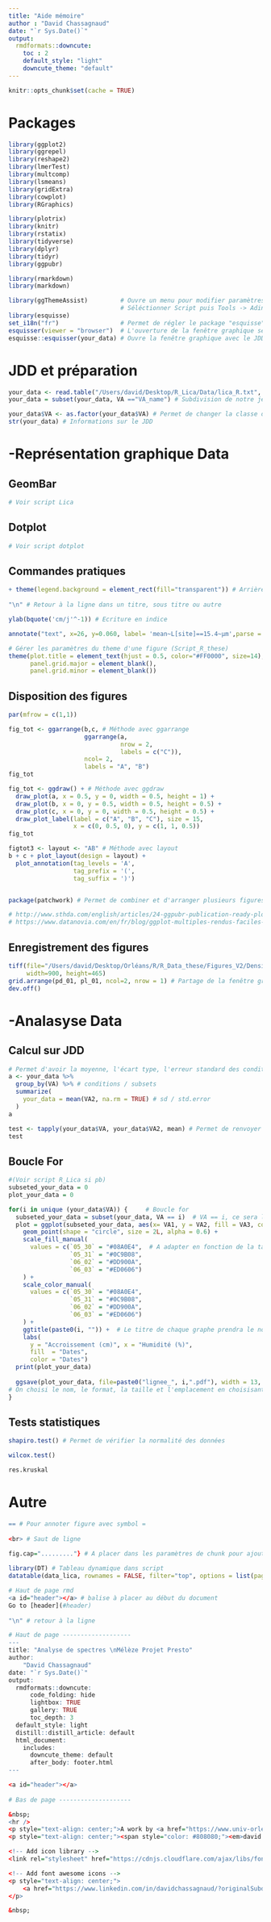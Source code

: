 ```yaml
---
title: "Aide mémoire"
author : "David Chassagnaud"
date: "`r Sys.Date()`"
output: 
  rmdformats::downcute:
    toc : 2
    default_style: "light"
    downcute_theme: "default"
---
```


```r
knitr::opts_chunk$set(cache = TRUE)
```

# Packages

```r

library(ggplot2)
library(ggrepel)
library(reshape2)
library(lmerTest)
library(multcomp)
library(lsmeans)
library(gridExtra)
library(cowplot)
library(RGraphics)

library(plotrix)
library(knitr)
library(rstatix)
library(tidyverse)
library(dplyr)
library(tidyr)
library(ggpubr)

library(rmarkdown)
library(markdown)

library(ggThemeAssist)         # Ouvre un menu pour modifier paramètres graphiques
                               # Séléctionner Script puis Tools -> Adin  
library(esquisse)
set_i18n("fr")                 # Permet de régler le package "esquisse" en Français
esquisser(viewer = "browser")  # L'ouverture de la fenêtre graphique se fera dans le navigateur internet
esquisse::esquisser(your_data) # Ouvre la fenêtre graphique avec le JDD sélectionné
```

# JDD et préparation

```r
your_data <- read.table("/Users/david/Desktop/R_Lica/Data/lica_R.txt", header=T,dec=",") # Choix du chemin d'accès et import JDD
your_data = subset(your_data, VA =="VA_name") # Subdivision de notre jeu de données en fonction d'une autre VA 

your_data$VA <- as.factor(your_data$VA) # Permet de changer la classe de nos données par exemple pour les transformer en facteur.
str(your_data) # Informations sur le JDD
```

# -Représentation graphique Data

## GeomBar

```r
# Voir script Lica
```

## Dotplot

```r
# Voir script dotplot
```

## Commandes pratiques

```r
+ theme(legend.background = element_rect(fill="transparent")) # Arrière plan de la légende  transparent
  
"\n" # Retour à la ligne dans un titre, sous titre ou autre

ylab(bquote('cm/j'^-1)) # Ecriture en indice

annotate("text", x=26, y=0.060, label= 'mean~L[site]==15.4~µm',parse = TRUE,hjust=0)  + # Annotation complexe avec exposant 

# Gérer les paramètres du theme d'une figure (Script_R_these)
theme(plot.title = element_text(hjust = 0.5, color="#FF0000", size=14), 
      panel.grid.major = element_blank(),
      panel.grid.minor = element_blank())
```

## Disposition des figures

```r
par(mfrow = c(1,1))

fig_tot <- ggarrange(b,c, # Méthode avec ggarrange
                     ggarrange(a,
                               nrow = 2, 
                               labels = c("C")),
                     ncol= 2,
                     labels = "A", "B")
fig_tot

fig_tot <- ggdraw() + # Méthode avec ggdraw
  draw_plot(a, x = 0.5, y = 0, width = 0.5, height = 1) +
  draw_plot(b, x = 0, y = 0.5, width = 0.5, height = 0.5) +
  draw_plot(c, x = 0, y = 0, width = 0.5, height = 0.5) +
  draw_plot_label(label = c("A", "B", "C"), size = 15,
                  x = c(0, 0.5, 0), y = c(1, 1, 0.5))
fig_tot

figtot3 <- layout <- "AB" # Méthode avec layout
b + c + plot_layout(design = layout) +
  plot_annotation(tag_levels = 'A', 
                  tag_prefix = '(',
                  tag_suffix = ')')


package(patchwork) # Permet de combiner et d'arranger plusieurs figures sur la même fenêtre graphique

# http://www.sthda.com/english/articles/24-ggpubr-publication-ready-plots/81-ggplot2-easy-way-to-mix-multiple-graphs-on-the-same-page/
# https://www.datanovia.com/en/fr/blog/ggplot-multiples-rendus-faciles-par-le-package-r-patchwork/
```

## Enregistrement des figures

```r
tiff(file="/Users/david/Desktop/Orléans/R/R_Data_these/Figures_V2/Density_famille/Density_famille_01",# Choix du format, du nom, de l'emplacement de l'enregistrement du fichier ainsi que de la taille de la figure
     width=900, height=465)
grid.arrange(pd_01, pl_01, ncol=2, nrow = 1) # Partage de la fenêtre graphique 
dev.off()
```

# -Analasyse Data

## Calcul sur JDD

```r
# Permet d'avoir la moyenne, l'écart type, l'erreur standard des conditions d'une VA dans un JDD
a <- your_data %>%
  group_by(VA) %>% # conditions / subsets
  summarize(
    your_data = mean(VA2, na.rm = TRUE) # sd / std.error
  )
a

test <- tapply(your_data$VA, your_data$VA2, mean) # Permet de renvoyer la moyenne d'une condition pour toutes les VA de notre JDD
test

```

## Boucle For

```r
#(Voir script R_Lica si pb)
subseted_your_data = 0
plot_your_data = 0

for(i in unique (your_data$VA)) {     # Boucle for
  subseted_your_data = subset(your_data, VA == i)  # VA == i, ce sera la VA pour laquelle on aura les différents subsets
  plot = ggplot(subseted_your_data, aes(x= VA1, y = VA2, fill = VA3, colour = VA3)) +
    geom_point(shape = "circle", size = 2L, alpha = 0.6) +
    scale_fill_manual(
      values = c(`05_30` = "#08A0E4",  # A adapter en fonction de la taille du vecteur (fill = VA3)
                 `05_31` = "#0C9B08",
                 `06_02` = "#DD900A",
                 `06_03` = "#ED0606")
    ) +
    scale_color_manual(
      values = c(`05_30` = "#08A0E4",
                 `05_31` = "#0C9B08",
                 `06_02` = "#DD900A",
                 `06_03` = "#ED0606")
    ) +
    ggtitle(paste0(i, "")) +  # Le titre de chaque graphe prendra le noms des différents "i", (subsets) de la variable.
    labs(
      y = "Accroissement (cm)", x = "Humidité (%)",
      fill  = "Dates",
      color = "Dates")
  print(plot_your_data)
  
  ggsave(plot_your_data, file=paste0("lignee_", i,".pdf"), width = 13, height = 6, units = "cm") # Permet d'enregistrer automatiquement l'nsemble des plots
# On choisi le nom, le format, la taille et l'emplacement en choisisant le bon "working directory" 
}
```

## Tests statistiques

```r
shapiro.test() # Permet de vérifier la normalité des données

wilcox.test()

res.kruskal
```

# Autre

```r
== # Pour annoter figure avec symbol =
  
<br> # Saut de ligne 
  
fig.cap="........."} # A placer dans les paramètres de chunk pour ajouter légende à une figure

library(DT) # Tableau dynamique dans script
datatable(data_lica, rownames = FALSE, filter="top", options = list(pageLength = 5, scrollX=T))

# Haut de page rmd
<a id="header"></a> # balise à placer au début du document  
Go to [header](#header)
  
"\n" # retour à la ligne
```

```r
# Haut de page -------------------
---
title: "Analyse de spectres \nMélèze Projet Presto"
author: 
    "David Chassagnaud"
date: "`r Sys.Date()`"
output:
  rmdformats::downcute:
      code_folding: hide
      lightbox: TRUE
      gallery: TRUE
      toc_depth: 3
  default_style: light
  distill::distill_article: default
  html_document:
    includes:
      downcute_theme: default
      after_body: footer.html
---

<a id="header"></a>
        
# Bas de page --------------------

&nbsp;
<hr />
<p style="text-align: center;">A work by <a href="https://www.univ-orleans.fr/fr/lblgc/david-chassagnaud">David Chassagnaud</a></p>
<p style="text-align: center;"><span style="color: #808080;"><em>david.chassagnaud@gmail.com</em></span></p>

<!-- Add icon library -->
<link rel="stylesheet" href="https://cdnjs.cloudflare.com/ajax/libs/font-awesome/4.7.0/css/font-awesome.min.css">

<!-- Add font awesome icons -->
<p style="text-align: center;">
    <a href="https://www.linkedin.com/in/davidchassagnaud/?originalSubdomain=fr" class="fa fa-linkedin"></a>
</p>

&nbsp;
```





